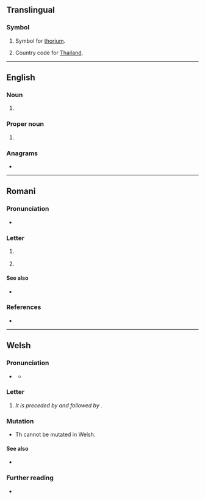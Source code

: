 {{also|th|TH|'th|-th|th'|.th|th-|Appendix:Variations of "th"}}
==Translingual==

===Symbol===
{{mul-symbol}}

# {{lb|mul|element symbol}} Symbol for [[thorium]].
# Country code for [[Thailand]].

{{C|mul|Actinide series chemical elements}}

----

==English==

===Noun===
{{en-noun|?}}

# {{abbreviation of|en|Thursday}}

===Proper noun===
{{en-proper noun}}

# {{abbreviation of|en|Thessalonians}}

===Anagrams===
* {{anagrams|en|a=ht|HT|h/t|ht}}

----

==Romani==

===Pronunciation===
* {{IPA|rom|/tʰ/}}

===Letter===
{{head|rom|letter|upper case||lower case|th}}

# {{lb|rom|International Standard}} {{Latn-def|rom|letter|27}}
# {{lb|rom|Pan-Vlax}} {{Latn-def|rom|letter|28}}

====See also====
* {{list:Latin script letters/rom}}

===References===
* {{R:NERG|Th, th|page=15}}

----

==Welsh==

===Pronunciation===
* {{a|standard}} {{IPA|cy|/ɛθ/}}
** {{a|informal}} {{IPA|cy|/θ/}}

===Letter===
{{cy-letter|upper=Th|lower=th}}

# {{Latn-def|cy|letter|26|èth}} ''It is preceded by {{l|cy|T}} and followed by {{l|cy|U}}.''

===Mutation===
* Th cannot be mutated in Welsh.

====See also====
* {{list:Latin script letters/cy}}

===Further reading===
* {{R:cy:GPC}}
